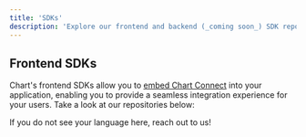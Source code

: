 ```yaml
---
title: 'SDKs'
description: 'Explore our frontend and backend (_coming soon_) SDK repositories.'
---
```


## Frontend SDKs

Chart's frontend SDKs allow you to [embed Chart Connect](/implementation/connect/set-up-chart-connect#embedded-chart-connect)
into your application, enabling you to provide a seamless integration experience for your users. 
Take a look at our repositories below:

<CardGroup cols={2}>
  <Card title="Javascript" icon="js" color="#efd81e" href="/implementation/connect/set-up-chart-connect#implementing-chart-connect-in-your-application" />
  <Card title="React" icon="react" color="#5fd3f3" href="https://github.com/getcharteditor/react-connect" />
</CardGroup>

If you do not see your language here, reach out to us!